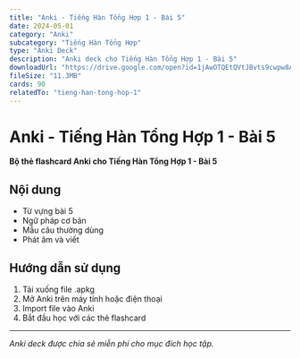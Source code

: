 ```yaml
---
title: "Anki - Tiếng Hàn Tổng Hợp 1 - Bài 5"
date: 2024-05-01
category: "Anki"
subcategory: "Tiếng Hàn Tổng Hợp"
type: "Anki Deck"
description: "Anki deck cho Tiếng Hàn Tổng Hợp 1 - Bài 5"
downloadUrl: "https://drive.google.com/open?id=1jAwOTQEtQVtJBvts9cwpw8A3p-94ICUc&usp=drive_fs"
fileSize: "11.3MB"
cards: 90
relatedTo: "tieng-han-tong-hop-1"
---
```


# Anki - Tiếng Hàn Tổng Hợp 1 - Bài 5

**Bộ thẻ flashcard Anki cho Tiếng Hàn Tổng Hợp 1 - Bài 5**

## Nội dung

- Từ vựng bài 5
- Ngữ pháp cơ bản
- Mẫu câu thường dùng
- Phát âm và viết

## Hướng dẫn sử dụng

1. Tải xuống file .apkg
2. Mở Anki trên máy tính hoặc điện thoại
3. Import file vào Anki
4. Bắt đầu học với các thẻ flashcard

---

*Anki deck được chia sẻ miễn phí cho mục đích học tập.*
